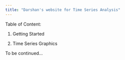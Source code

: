 ```yaml
---
title: "Darshan's website for Time Series Analysis"
---
```


Table of Content:

1. Getting Started 

2. Time Series Graphics


To be continued...